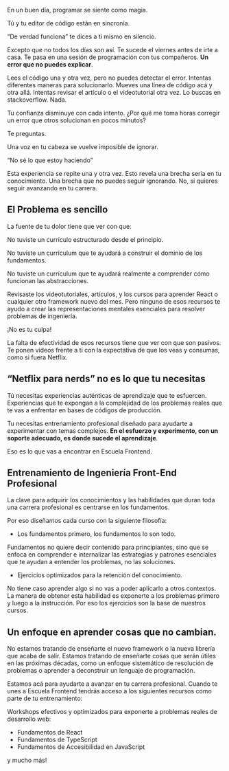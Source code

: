 En un buen día, programar se siente como magia.

Tú y tu editor de código están en sincronía.

“De verdad funciona” te dices a ti mismo en silencio.

Excepto que no todos los días son así. Te sucede el viernes antes de irte a casa. Te pasa en una sesión de programación con tus compañeros. **Un error que no puedes explicar**.

Lees el código una y otra vez, pero no puedes detectar el error. Intentas diferentes maneras para solucionarlo. Mueves una línea de código acá y otra allá. Intentas revisar el artículo o el videotutorial otra vez. Lo buscas en stackoverflow. Nada.

Tu confianza disminuye con cada intento. ¿Por qué me toma horas corregir un error que otros solucionan en pocos minutos?

Te preguntas.

Una voz en tu cabeza se vuelve imposible de ignorar.

“No sé lo que estoy haciendo”

Esta experiencia se repite una y otra vez. Esto revela una brecha seria en tu conocimiento. Una brecha que no puedes seguir ignorando. No, si quieres seguir avanzando en tu carrera.

## El Problema es sencillo

​​La fuente de tu dolor tiene que ver con que:

No tuviste un currículo estructurado desde el principio.

No tuviste un currículum que te ayudará a construir el dominio de los fundamentos.

No tuviste un currículum que te ayudará realmente a comprender cómo funcionan las abstracciones.

Revisaste los videotutoriales, artículos, y los cursos para aprender React o cualquier otro framework nuevo del mes. Pero ninguno de esos recursos te ayudo a crear las representaciones mentales esenciales para resolver problemas de ingeniería.

¡No es tu culpa!

La falta de efectividad de esos recursos tiene que ver con que son pasivos. Te ponen videos frente a ti con la expectativa de que los veas y consumas, como si fuera Netflix.

## “Netflix para nerds” no es lo que tu necesitas

Tú necesitas experiencias auténticas de aprendizaje que te esfuercen. Experiencias que te expongan a la complejidad de los problemas reales que te vas a enfrentar en bases de códigos de producción.

Tu necesitas entrenamiento profesional diseñado para ayudarte a experimentar con temas complejos. **En el esfuerzo y experimento, con un soporte adecuado, es donde sucede el aprendizaje**.

Eso es lo que vas a encontrar en Escuela Frontend.

## Entrenamiento de Ingeniería Front-End Profesional

La clave para adquirir los conocimientos y las habilidades que duran toda una carrera profesional es centrarse en los fundamentos.

Por eso diseñamos cada curso con la siguiente filosofía:

- Los fundamentos primero, los fundamentos lo son todo.

Fundamentos no quiere decir contenido para principiantes, sino que se enfoca en comprender e internalizar las estrategias y patrones esenciales que te ayudan a entender los problemas, no las soluciones.

- Ejercicios optimizados para la retención del conocimiento.

No tiene caso aprender algo si no vas a poder aplicarlo a otros contextos. La manera de obtener esta habilidad es exponerte a los problemas primero y luego a la instrucción. Por eso los ejercicios son la base de nuestros cursos.

## Un enfoque en aprender cosas que no cambian.

No estamos tratando de enseñarte el nuevo framework o la nueva librería que acaba de salir. Estamos tratando de enseñarte cosas que serán útiles en las próximas décadas, como un enfoque sistemático de resolución de problemas o aprender a deconstruir un lenguaje de programación.

Estamos acá para ayudarte a avanzar en tu carrera profesional. Cuando te unes a Escuela Frontend tendrás acceso a los siguientes recursos como parte de tu entrenamiento:

Workshops efectivos y optimizados para exponerte a problemas reales de desarrollo web:

- Fundamentos de React
- Fundamentos de TypeScript
- Fundamentos de Accesibilidad en JavaScript

y mucho más!
